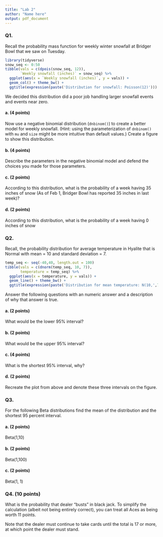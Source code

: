 ```yaml
---
title: "Lab 2"
author: "Name here"
output: pdf_document
---
```


### Q1. 
Recall the probability mass function for weekly winter snowfall at Bridger Bowl that we saw on Tuesday.

```r
library(tidyverse)
snow_seq <- 0:50
tibble(vals = c(dpois(snow_seq, 12)),
       `Weekly snowfall (inches)` = snow_seq) %>%
  ggplot(aes(x = `Weekly snowfall (inches)`, y = vals)) +
  geom_col() + theme_bw() +
  ggtitle(expression(paste('Distribution for snowfall: Poisson(12)')))
```

We decided this distribution did a poor job handling larger snowfall events and events near zero.

#### a. (4 points)
Now use a negative binomial distribution (`dnbinom()`) to create a better model for weekly snowfall. (Hint: using the parameterization of `dnbinom()` with `mu` and `size` might be more intuitive than default values.) Create a figure to show this distribution.

#### b. (4 points)

Describe the parameters in the negative binomial model and defend the choices you made for those parameters.


#### c. (2 points)

According to this distribution, what is the probability of a week having 35 inches of snow (As of Feb 1, Bridger Bowl has reported 35 inches in last week)?


#### d. (2 points)

According to this distribution, what is the probability of a week having 0 inches of snow



### Q2.
Recall, the probability distribution for average temperature in Hyalite that is Normal with mean = 10 and standard deviation = 7.

```r
temp_seq <- seq(-40,40, length.out = 100)
tibble(vals = c(dnorm(temp_seq, 10, 7)),
       temperature = temp_seq) %>%
  ggplot(aes(x = temperature, y = vals)) +
  geom_line() + theme_bw() +
  ggtitle(expression(paste('Distribution for mean temperature: N(10,',7^2,')')))
```

Answer the following questions with an numeric answer and a description of why that answer is true.


#### a. (2 points)

What would be the lower 95% interval?


#### b. (2 points)

What would be the upper 95% interval?



#### c. (4 points)

What is the shortest 95% interval, why?




#### d. (2 points)

Recreate the plot from above and denote these three intervals on the figure.


### Q3.

For the following Beta distributions find the mean of the distribution and the shortest 95 percent interval.


#### a. (2 points)

Beta(1,10)

#### b. (2 points)

Beta(1,100)

#### c. (2 points)

Beta(1, 1)


### Q4. (10 points)

What is the probability that dealer "busts" in black jack. To simplify the calculation (albeit not being entirely correct), you can treat all Aces as being worth 11 points.

Note that the dealer must continue to take cards until the total is 17 or more, at which point the dealer must stand. 
